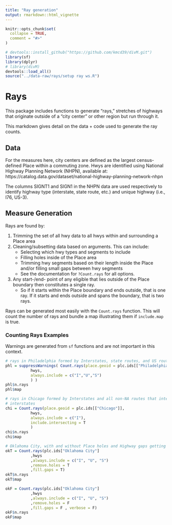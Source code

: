 ```yaml
---
title: "Ray generation"
output: rmarkdown::html_vignette
---
```


```r
knitr::opts_chunk$set(
  collapse = TRUE,
  comment = "#>"
)
```


```r
# devtools::install_github("https://github.com/kmcd39/divM.git")
library(sf)
library(dplyr)
# library(divM)
devtools::load_all()
source("../data-raw/rays/setup ray ws.R")
```

# Rays

This package includes functions to generate "rays," stretches of highways that originate outside of a "city center" or other region but run through it. 

This markdown gives detail on the data + code used to generate the ray counts.

## Data

For the measures here, city centers are defined as the largest census-defined Place within a commuting zone.
Hwys are identified using National Highway Planning Network (NHPN), available at:
https://catalog.data.gov/dataset/national-highway-planning-network-nhpn

The columns SIGNT1 and SIGN1 in the NHPN data are used respectively to identify highway type (interstate, state route, etc.) 
and unique highway (i.e., I76, US-3).

## Measure Generation

Rays are found by:

1. Trimming the set of all hwy data to all hwys within and surrounding a Place area
2. Cleaning/subsetting data based on arguments. This can include:
    + Selecting which hwy types and segments to include
    + Filling holes inside of the Place area
    + Trimming hwy segments based on their length inside the Place and/or filling small gaps between hwy segments
    + See the documentation for `?Count.rays` for all options.
3. Any start-/end- point of any eligible that lies outside of the Place boundary then constitutes a single ray.
    + So if it starts within the Place boundary and ends outside, that is one ray. If it starts and ends outside and spans the boundary, that is two rays.

Rays can be generated most easily with the `Count.rays` function. This will count the number of rays and bundle a map illustrating them if `include.map` is true.

### Counting Rays Examples

Warnings are generated from `sf` functions and are not important in this context.

```r

# rays in Philadelphia formed by Interstates, state routes, and US routes:
phl = suppressWarnings( Count.rays(place.geoid = plc.ids[["Philadelphia"]],
           hwys,
           always.include = c("I","U","S")
           ) )
phl$n.rays
phl$map

# rays in Chicago formed by Interstates and all non-NA routes that intersect
# interstates
chi = Count.rays(place.geoid = plc.ids[["Chicago"]],
           hwys,
           always.include = c("I"),
           include.intersecting = T
           )
chi$n.rays
chi$map

# Oklahoma City, with and without Place holes and Highway gaps getting filled
okT = Count.rays(plc.ids["Oklahoma City"]
           ,hwys
           ,always.include = c("I", "U", "S")
           ,remove.holes = T
           ,fill.gaps = T)
okT$n.rays
okT$map

okF = Count.rays(plc.ids["Oklahoma City"]
           ,hwys
           ,always.include = c("I", "U", "S")
           ,remove.holes = F
           ,fill.gaps = F , verbose = F)
okF$n.rays
okF$map
```
